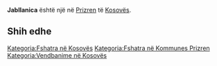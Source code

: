 {{Fshat në 
 | Emri                = Jabllanica
 | EmriAlt                = 
 | NAME_SHORT_FORM=      
 | NAME_GENERIC=      
 | NAME_SORT_NAME_RO=      JABLLANICA
 | FULL_NAME_RO = Jabllanica
 | FULL_NAME_ND_RO=Jabllanica
 | SORT_NAME_RG=JABLLANICA
 | FULL_NAME_RG=Jabllanica
 | FULL_NAME_ND_RG=Jabllanica
 | SRP_NAME_SHORT_FORM=      
 | SRP_NAME_GENERIC=      
 | SRP_NAME_SORT_NAME_RO=      
 | SRP_FULL_NAME_RO = 
 | SRP_FULL_NAME_ND_RO=
 | SRP_SORT_NAME_RG=
 | SRP_FULL_NAME_RG=
 | SRP_FULL_NAME_ND_RG=
 | Emri (Rasa dhanore) = 
 | Figura              = 
 | Shteti              = Kosovo
 | Komuna              = Prizren
 | Kodi postar         = 
 | Sipërfaqja          = 

 | Popullsia           = 

 | Regj. i popullsisë  = 
 | Dend. e popullsisë  = 
 | Faqja zyrtare       = 
 <!--- Koordinatat ----> 
 | Gjerësia            = 42.170833
 | Gjatësia            = 20.768056
 | Lartësia            = 
}}
'''Jabllanica''' është një [[]] në [[Prizren]] të [[Kosovës]].

<!-- == Gjeografia == -->
<!-- == Historia == -->
<!-- == Demografia == -->
== Shih edhe ==
{{Komuna Prizren}}
{{Kosovo-Administrata-Cung}}

[[Kategoria:Fshatra në Kosovës]]
[[Kategoria:Fshatra në Kommunes Prizren]]
[[Kategoria:Vendbanime në Kosovës]]